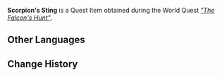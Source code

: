{{Item Infobox
|id           = 120202
|image        = Item Scorpions Sting.png
|type         = Quest Items
|description  = A scorpion's stinger and the connected poison glands. A certifiable classic instrument for assassinations in the desert.
|source1      = [["The Falcon's Hunt"]]
}}
'''Scorpion's Sting''' is a Quest Item obtained during the World Quest ''[["The Falcon's Hunt"]]''.

==Other Languages==
{{Other Languages
|default_hidden = 1
|en      = Scorpion's Sting
|zhs     = 毒蝎尾部
|zhs_rm  = Dúxiē Wěibù
|zht     = 毒蠍尾部
|zht_rm  = Dúxiē Wěibù
|ja      = サソリの尻尾
|ja_rm   = Sasori no Shippo
|ko      = 독전갈 꼬리
|es      = Aguijón de escorpión
|fr      = Dard de Scorpion
|ru      = Жало скорпиона
|th      = หางแมงป่อง
|th_rm   = 
|vi      = Đuôi Bò Cạp Độc
|de      = Skorpionsschwanz
|id      = Ekor Scorpion
|pt      = Cauda de Escorpião
|tr      = Akrep İğnesi
|it      = Pungiglione di Scorpione
}}

==Change History==
{{Change History|3.4}}